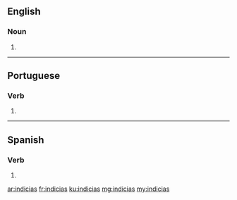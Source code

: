 ==English==

===Noun===
{{head|en|plural}}

# {{plural of|indicia|lang=en}}

----

==Portuguese==

===Verb===
{{pt-verb-form}}

# {{conjugation of|indiciar||2|s|present|indicative|lang=pt}}

----

==Spanish==

===Verb===
{{es-verb-form|indiciar}}

# {{es-verb form of|ending=ar|mood=indicative|tense=present|pers=2|formal=no|number=singular|indiciar}}

[[ar:indicias]]
[[fr:indicias]]
[[ku:indicias]]
[[mg:indicias]]
[[my:indicias]]